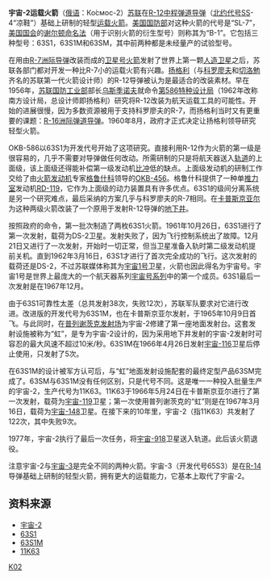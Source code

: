 {{Infobox rocket
|name = 宇宙-2运载火箭
|function =軌道[[運載火箭|運載火箭]]
|manufacturer = [[OKB-586|OKB-586]]（南方设计局）[[马卡罗夫南方机械制造厂生产联合体|马卡罗夫南方机械制造厂生产联合体]]
|country-origin = {{USSR}}
|height ={{convert|31|m|ft}}
|diameter ={{convert|1.6|m|ft}}
|mass = {{convert|48110|kg|lb}}
|stages = 2節
|capacities=  {{Infobox Rocket/Payload
  |location=[[低地球軌道|LEO]]
  |kilos    =  '''63S1:''' {{convert|300|kg|lb}}<br>'''63SM:''' {{convert|450|kg|lb}}
  }}
|status = 退役
|sites =  [[卡普斯京亚尔|卡普斯京亚尔]]；<br>[[普列谢茨克航天发射场|普列谢茨克]]，133号发射阵地“虹”
|first='''63S1(試驗型)''' 1961年10月27日<br>'''63SM(量產型)''' 1966年5月24日
|last='''63S1(試驗型'''1967年12月19日<br>'''63SM(量產型)''' 1977年6月18日
|launches ='''63S1(試驗型''' 38<br>'''63SM(量產型)''' 122
|success ='''63S1(試驗型''' 26<br>'''63SM(量產型)''' 113
|fail ='''63S1(試驗型''' 12<br>'''63SM(量產型)''' 9
|stagedata=
{{Infobox rocket/Stage
|type = stage
|stageno = 第一節
|name = 宇宙A-1
|engines = 1台RD-214 發動機
|thrust = 636.5 千牛頓<br>730.5千牛頓（真空）
|burntime = 125~140 秒
|SI =230秒（海平面）<br>264秒（真空）
|fuel = [[煤油|煤油]]/[[红发烟硝酸|红发烟硝酸]]
}}
{{Infobox rocket/Stage
|type = stage
|stageno = 第二節
|name = 宇宙A-2
|engines = 1台 RD-119發動機
|thrust = 105.51千牛頓（真空）
|burntime = 250 秒
|SI = 352秒（真空）
|fuel = [[煤油|煤油]]/[[液態氧|液態氧]]
}}
{{Infobox rocket/Stage
|type = stage
|stageno = 第三節
|name = [[S-IVB|S-IVB]]
|engines = 1枚 [[J-2火箭發動機|J-2火箭發動機]]
|thrust = 1,000,125 牛頓
|burntime = 165 + 335 秒<br />(2 burns)
|SI = 421 秒 (4130 N-s/kg)
|fuel = [[偏二甲肼|偏二甲肼]]/[[液氧|液氧]]
}}
}}

'''宇宙-2运载火箭'''（[[俄语|俄语]]：Ко́смос-2）[[苏联|苏联]]在[[R-12德維納河導彈|R-12]][[中程弹道导弹|中程弹道导弹]]（[[北约代号|北约代号]]SS-4“凉鞋”）基础上研制的轻型[[运载火箭|运载火箭]]。[[美国国防部|美国国防部]]对这种火箭的代号是“SL-7”，[[美国国会|美国国会]]的[[谢尔顿命名法|谢尔顿命名法]]（用于识别火箭的衍生型号）则称其为“B-1”。它包括三种型号：63S1，63S1M和63SM，其中前两种都是未经量产的试验型号。

在用由[[R-7洲际导弹|R-7洲际导弹]]改装而成的[[卫星号火箭|卫星号火箭]]发射了世界上第一颗[[人造卫星|人造卫星]]之后，苏联各部门都对开发一种比R-7小的运载火箭有兴趣。[[扬格利|扬格利]]（与[[科罗廖夫|科罗廖夫]]和[[切洛勉|切洛勉]]齐名的苏联第一代火箭设计师）的R-12导弹被认为是最适合的改装素材。早在1956年，[[苏联国防工业部|苏联国防工业部]]部长[[乌斯季诺夫|乌斯季诺夫]]就命令[[第586特种设计局|第586特种设计局]]（1962年改称南方设计局，总设计师即扬格利）研究将R-12改装为航天运载工具的可能性。开始的进展很慢，因为多数资源被用于支持科罗廖夫的R-7，而扬格利当时又有更重要的课题：[[R-16|R-16]][[洲际弹道导弹|洲际弹道导弹]]。1960年8月，政府才正式决定让扬格利领导研究轻型火箭。

OKB-586以63S1为开发代号开始了这项研究。直接利用R-12作为火箭的第一级是很容易的，几乎不需要对导弹做任何改动。所需研制的只是将航天器送入[[轨道|轨道]]的上面级，该上面级还得能补偿第一级发动机[[比冲|比冲]]低的缺点。上面级发动机的研制工作交给了由[[火箭发动机|火箭发动机]]专家[[格鲁什科|格鲁什科]]领导的[[OKB-456|OKB-456]]。格鲁什科提供了一种单[[推力室|推力室]]发动机[[RD-119|RD-119]]，它作为上面级的动力装置具有许多优点。63S1的级间分离系统是另一个研究难点，最后采纳的方案几乎与科罗廖夫的R-7相同。在[[卡普斯京亚尔|卡普斯京亚尔]]为这种两级火箭改装了一个原用于发射R-12导弹的[[导弹发射井|地下井]]。

按照政府的命令，第一批次制造了两枚63S1火箭。1961年10月26日，63S1进行了第一次发射，载荷为DS-2卫星。发射失败了，因为飞行控制系统出了故障。12月21日又进行了一次发射，开始时一切正常，但当卫星准备入轨时第二级发动机提前关机。直到1962年3月16日，63S1才进行了首次完全成功的飞行。这次发射的载荷还是DS-2，不过苏联媒体称其为[[宇宙1号_(苏联)|宇宙1号]]卫星，火箭也因此得名为宇宙号。宇宙1号是世界上最庞大的一个航天器系列[[宇宙号系列|宇宙号系列]]中的第一个成员。63S1最后一次发射是在1967年12月。

由于63S1可靠性太差（总共发射38次，失败12次），苏联军队要求对它进行改进。改进版的开发代号为63S1M，也在卡普斯京亚尔发射，于1965年10月9日首飞。与此同时，在[[普列谢茨克发射场|普列谢茨克发射场]]为宇宙-2修建了第一座地面发射台。这套发射设施被称为“虹”，是专为宇宙-2设计的，因为采用地下井发射的宇宙-2发射时可容忍的最大风速不超过10米/秒。63S1M在1966年4月26日发射[[宇宙-116|宇宙-116]]卫星后停止使用，只发射了5次。

在63S1M的设计被军方认可后，与“虹”地面发射设施配套的最终定型产品63SM完成了。63SM与63S1M没有任何区别，只是代号不同。这是唯一一种投入批量生产的宇宙-2，生产代号为11K63。11K63于1966年5月24日在卡普斯京亚尔进行了第一次发射，载荷为[[宇宙-119|宇宙-119]]卫星；第一次使用普列谢茨克的“虹”则是在1967年3月16日，载荷为[[宇宙-148|宇宙-148]]卫星。在接下来的10年里，宇宙-2（指11K63）共发射了122次，其中失败9次。

1977年，宇宙-2执行了最后一次任务，将[[宇宙-918|宇宙-918]]卫星送入轨道。此后该火箭退役。 

注意宇宙-2与[[宇宙-3|宇宙-3]]是完全不同的两种火箭。宇宙-3（开发代号65S3）是在[[R-14|R-14]]导弹基础上研制的轻型火箭，拥有更大的运载能力，它基本上取代了宇宙-2。

==资料来源==
*[https://web.archive.org/web/20150627024445/http://www.russianspaceweb.com/cosmos2.html 宇宙-2]
*[https://web.archive.org/web/20080516224211/http://www.astronautix.com/lvs/koss63s1.htm 63S1]
*[https://web.archive.org/web/20080514052630/http://www.astronautix.com/lvs/kos63s1m.htm 63S1M]
*[https://web.archive.org/web/20130522015958/http://www.astronautix.com/lvs/kos11k63.htm 11K63]
{{ELVs}}

[[Category:宇宙号运载火箭|K02]]